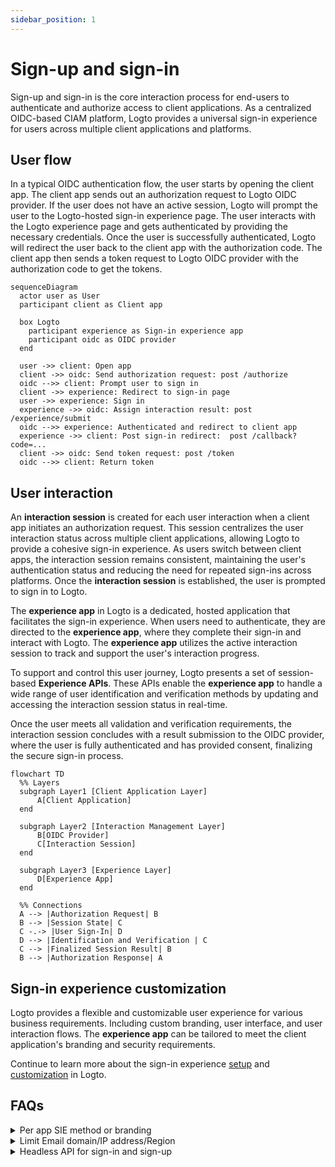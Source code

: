 ```yaml
---
sidebar_position: 1
---
```


# Sign-up and sign-in

Sign-up and sign-in is the core interaction process for end-users to authenticate and authorize access to client applications. As a centralized OIDC-based CIAM platform, Logto provides a universal sign-in experience for users across multiple client applications and platforms.

## User flow

In a typical OIDC authentication flow, the user starts by opening the client app. The client app sends out an authorization request to Logto OIDC provider. If the user does not have an active session, Logto will prompt the user to the Logto-hosted sign-in experience page. The user interacts with the Logto experience page and gets authenticated by providing the necessary credentials. Once the user is successfully authenticated, Logto will redirect the user back to the client app with the authorization code. The client app then sends a token request to Logto OIDC provider with the authorization code to get the tokens.

```mermaid
sequenceDiagram
  actor user as User
  participant client as Client app

  box Logto
    participant experience as Sign-in experience app
    participant oidc as OIDC provider
  end

  user ->> client: Open app
  client ->> oidc: Send authorization request: post /authorize
  oidc -->> client: Prompt user to sign in
  client ->> experience: Redirect to sign-in page
  user ->> experience: Sign in
  experience ->> oidc: Assign interaction result: post /experience/submit
  oidc -->> experience: Authenticated and redirect to client app
  experience ->> client: Post sign-in redirect:  post /callback?code=...
  client ->> oidc: Send token request: post /token
  oidc -->> client: Return token
```

## User interaction

An **interaction session** is created for each user interaction when a client app initiates an authorization request. This session centralizes the user interaction status across multiple client applications, allowing Logto to provide a cohesive sign-in experience. As users switch between client apps, the interaction session remains consistent, maintaining the user's authentication status and reducing the need for repeated sign-ins across platforms. Once the **interaction session** is established, the user is prompted to sign in to Logto.

The **experience app** in Logto is a dedicated, hosted application that facilitates the sign-in experience. When users need to authenticate, they are directed to the **experience app**, where they complete their sign-in and interact with Logto. The **experience app** utilizes the active interaction session to track and support the user's interaction progress.

To support and control this user journey, Logto presents a set of session-based **Experience APIs**. These APIs enable the **experience app** to handle a wide range of user identification and verification methods by updating and accessing the interaction session status in real-time.

Once the user meets all validation and verification requirements, the interaction session concludes with a result submission to the OIDC provider, where the user is fully authenticated and has provided consent, finalizing the secure sign-in process.

```mermaid
flowchart TD
  %% Layers
  subgraph Layer1 [Client Application Layer]
      A[Client Application]
  end

  subgraph Layer2 [Interaction Management Layer]
      B[OIDC Provider]
      C[Interaction Session]
  end

  subgraph Layer3 [Experience Layer]
      D[Experience App]
  end

  %% Connections
  A --> |Authorization Request| B
  B --> |Session State| C
  C -.-> |User Sign-In| D
  D --> |Identification and Verification | C
  C --> |Finalized Session Result| B
  B --> |Authorization Response| A
```

## Sign-in experience customization

Logto provides a flexible and customizable user experience for various business requirements. Including custom branding, user interface, and user interaction flows. The **experience app** can be tailored to meet the client application's branding and security requirements.

Continue to learn more about the sign-in experience [setup](sign-up) and [customization](/customization) in Logto.

## FAQs

<details>
  <summary>Per app SIE method or branding</summary>

For applications that require different sign-in experiences or branding, Logto also supports
per-app customization. Check out the [application settings](/customization/match-your-brand/#app-specific-branding) for more details.

</details>
<details>
  <summary> Limit Email domain/IP address/Region</summary>

For attribute-based access control, for example, limiting sign-in based on email domain, IP
address, or region, you can use the [Custom token claims](/developers/custom-token-claims/) feature in Logto to
reject or allow authorization requests based on the user's attributes.

</details>
<details>
  <summary>Headless API for sign-in and sign-up</summary>

Currently, Logto does not provide a headless API for sign-in and sign-up. However, you can bring
your own sign-in UI using the [Bring your own UI](/customization/bring-your-ui/) to customize the sign-in and
sign-up experience.

</details>
